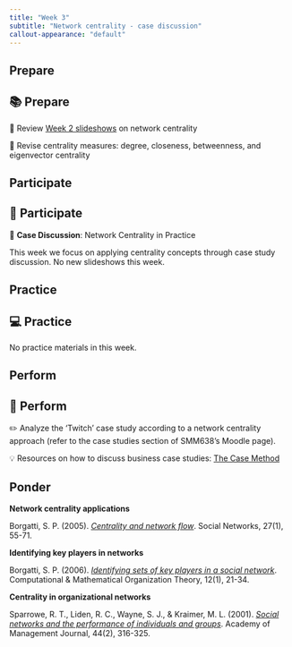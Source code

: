 ```yaml
---
title: "Week 3"
subtitle: "Network centrality - case discussion"
callout-appearance: "default"
---
```


## Prepare

::: {.callout-note}
## 📚 Prepare

📖 Review [Week 2 slideshows](../week-2/main.qmd#participate) on network centrality

📖 Revise centrality measures: degree, closeness, betweenness, and eigenvector centrality

:::

## Participate

::: {.callout-note}
## 👥 Participate

🙋 **Case Discussion**: Network Centrality in Practice

This week we focus on applying centrality concepts through case study discussion. No new slideshows this week.

:::

## Practice

::: {.callout-note}
## 💻 Practice

No practice materials in this week.
:::

## Perform

::: {.callout-note}
## 📝 Perform

✏️ Analyze the 'Twitch' case study according to a network centrality approach
(refer to the case studies section of SMM638's Moodle page).

💡 Resources on how to discuss business case studies: [The Case Method](https://www.hbs.edu/mba/academic-experience/the-case-method)

:::

## Ponder

**Network centrality applications**

Borgatti, S. P. (2005). [*Centrality and network flow*](https://doi.org/10.1016/j.socnet.2004.11.008). Social Networks, 27(1), 55-71.

**Identifying key players in networks**

Borgatti, S. P. (2006). [*Identifying sets of key players in a social network*](https://doi.org/10.1007/s10588-006-7084-x). Computational & Mathematical Organization Theory, 12(1), 21-34.

**Centrality in organizational networks**

Sparrowe, R. T., Liden, R. C., Wayne, S. J., & Kraimer, M. L. (2001). [*Social networks and the performance of individuals and groups*](https://doi.org/10.5465/amj.2001.4378755). Academy of Management Journal, 44(2), 316-325.
